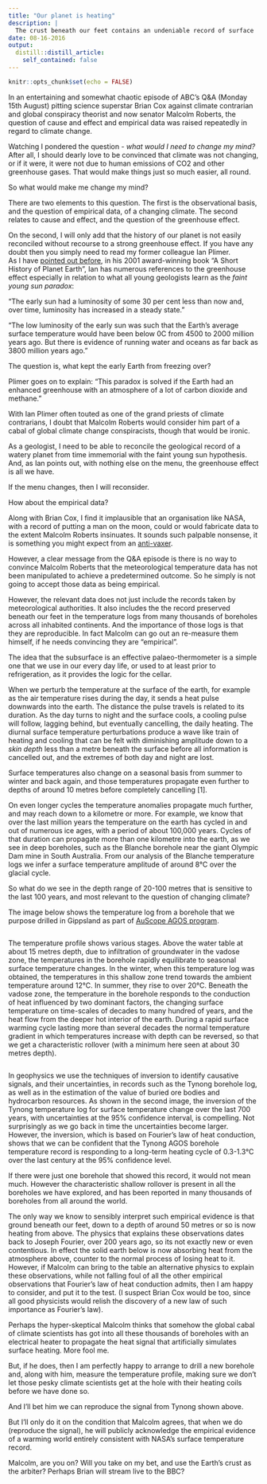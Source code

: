 ```yaml
---
title: "Our planet is heating"
description: |
  The crust beneath our feet contains an undeniable record of surface  warming over the last century, and a bet for the "deniars".
date: 08-16-2016
output:
  distill::distill_article:
    self_contained: false
---
```


```r
knitr::opts_chunk$set(echo = FALSE)
```

In an entertaining and somewhat chaotic   episode of ABC's Q&A (Monday 15th August) pitting science superstar Brian Cox against climate contrarian and global conspiracy theorist and now senator Malcolm Roberts, the question of cause and effect and empirical data  was raised repeatedly in regard to  climate change.

Watching I pondered the question - _what would I need to change my mind?_ After all,  I should  dearly love to be convinced that climate was not changing,  or if it were,  it were not due to human emissions of CO2 and other greenhouse gases. That would make things just so much easier, all round. 

So  what  would make me change my mind? 

There are two elements to this question. The first is the observational basis, and the question of empirical data, of a changing climate.  The second relates to cause and effect, and the question of the  greenhouse effect.  


On the second, I will only add that the history  of our planet is  not  easily reconciled without  recourse to a strong greenhouse effect. If you have any doubt then you simply need to read my former colleague Ian Plimer.  
As I have [pointed out before](http://www.theaustralian.com.au/national-affairs/opinion/cherry-picking-contrarian-geologists-tend-to-obscure-scientific-truth/story-e6frgd0x-1226233605954), in his 2001 award-winning book "A Short History of Planet Earth", Ian has numerous references to the greenhouse effect especially in relation to what all young geologists learn as the _faint young sun paradox_:

"The early sun had a luminosity of some 30 per cent less than now and, over time, luminosity has increased in a steady state."

"The low luminosity of the early sun was such that the Earth's average surface temperature would have been below 0C from 4500 to 2000 million years ago. But there is evidence of running water and oceans as far back as 3800 million years ago."

The question is, what kept the early Earth from freezing over?

Plimer goes on to explain: "This paradox is solved if the Earth had an enhanced greenhouse with an atmosphere of a lot of carbon dioxide and methane." 

With Ian Plimer often touted as one of the grand priests of  climate contrarians, I doubt that Malcolm Roberts would consider him part of a cabal of global climate change conspiracists, though that would be ironic.

As a geologist, I need to be able to reconcile the  geological record of a watery planet from time immemorial with the faint young sun hypothesis. And, as Ian  points out, with nothing else  on the menu,  the greenhouse effect is all we have.  

If the menu changes, then I will reconsider.

How about the  empirical data?

Along with Brian Cox, I find it implausible that an organisation like NASA, with a record of putting a man on the moon, could or would fabricate data to the extent Malcolm Roberts insinuates.  It sounds such palpable nonsense, it is something you might expect from an  [anti-vaxer](http://rationalwiki.org/wiki/Anti-vaccination_movement).

However, a clear message from the Q&A episode is there is no way to convince Malcolm  Roberts that the meteorological temperature data has  not been manipulated to achieve a predetermined outcome.  So he simply is not going to accept those data as being empirical.

However, 
the relevant data does not just include the records taken by meteorological authorities. It also includes the the record  preserved beneath our feet in  the temperature logs from many  thousands of boreholes across all inhabited continents.  And  the importance of those logs is that they are reproducible. In fact Malcolm can go out an re-measure them himself, if he needs convincing they are "empirical".

The idea that the subsurface is an effective palaeo-thermometer is a simple one that we use in our every day life, or used to at least prior to refrigeration, as it provides the logic for the cellar. 

When we  perturb the  temperature at the surface of the earth, for example as the air temperature rises during the  day, it sends a heat pulse downwards into the earth. The distance the pulse travels is  related to its duration.  As the day turns to night and the surface cools,  a cooling pulse will follow, lagging behind, but eventually cancelling,  the daily heating.  The diurnal surface temperature perturbations produce a wave like train of heating and cooling that can be felt with diminishing amplitude down  to a  _skin depth_  less than a metre beneath the surface before all information is cancelled out, and the extremes of both day and night are lost.   

Surface temperatures also change on a seasonal basis from summer to winter and back again, and those temperatures propagate even further to depths of around 10 metres before completely cancelling [1]. 

On even longer cycles the temperature anomalies propagate much further, 
and may reach down to a kilometre or more.  For example, we know that over the last  million years the  temperature on the earth  has cycled in and out of numerous ice ages,  with a period of about 100,000 years.  Cycles of that duration can propagate more than one kilometre  into the earth, as we see in deep boreholes, such as the Blanche borehole near the giant  Olympic Dam mine in South Australia. From  our analysis of the Blanche temperature logs we infer a surface temperature amplitude of around 8°C over the glacial cycle.


So what do we see in the depth  range of 20-100 metres that is sensitive to the last 100 years, and most relevant to the question of changing climate?

The image below  shows the temperature log from a borehole that we purpose drilled in Gippsland as part of [AuScope AGOS program](http://www.auscope.org.au/australian-geophysical-observing-system-agos/).

<image id="134200" align="centre" caption="Temperature log in the upper 70 metres of the Tynong AGOS borehole drilled and cored to a depth of 500 metres.  The temperature logs shown here were obtained by Kate Gordon, as a student at the University of Melbourne." />


The temperature profile shows various stages. Above the water table at about 15 metres depth, due to infiltration of groundwater in the vadose zone, the temperatures in the borehole rapidly equilibrate to seasonal surface temperature changes. In the winter,  when this temperature log was obtained, the temperatures in this shallow zone trend towards the ambient temperature around 12°C. In summer, they rise to over 20°C. Beneath the vadose zone, the temperature in the borehole  responds to the conduction of heat influenced by two dominant factors, the changing surface temperature on time-scales of decades to many hundred of years, and the heat flow from the deeper hot interior of the earth. During a rapid surface warming cycle lasting more than several decades the normal temperature  gradient in which temperatures increase with depth can be reversed, so that we get a  characteristic rollover (with a minimum here seen at about 30 metres depth). 

<image id="134201" align="centre" caption="Inversion of the Tynong temperature log for surface temperature change over the last 700 years, with uncertainties at the 95% confidence interval.  The inversion, which is based on Fourier's law of heat conduction, shows that we can be confident that the Tynong AGOS borehole temperature record is responding to a  long-term heating cycle of 0.3-1.3°C over the last century at the 95% confidence level. The inversion shown here was performed by Kate Gordon." />


In geophysics we use the  techniques of inversion to identify causative signals, and their uncertainties, in records such as the Tynong borehole log, as well as in the estimation of the value of buried ore bodies and hydrocarbon resources. As shown in the second image, the inversion of the Tynong temperature log for surface temperature change over the last 700 years, with uncertainties at the 95% confidence interval, is compelling. Not surprisingly as we go back in time the uncertainties become larger. However, the inversion, which is based on Fourier's law of heat conduction, shows that we can be confident that the Tynong AGOS borehole temperature record is responding to a  long-term heating cycle of 0.3-1.3°C over the last century at the 95% confidence level.

If there were just one borehole that showed this record, it would not mean much. However  the characteristic shallow rollover is present in all the boreholes we have explored, and has been reported in many thousands of boreholes from all around the world. 

 The only way we know to sensibly interpret such empirical evidence is that ground beneath our feet, down to a depth of around 50 metres or so is now heating from above. The physics that  explains these observations dates back to Joseph Fourier, over 200 years ago,  so its not exactly new or even contentious. In effect the solid earth below is now absorbing heat from the atmosphere above, counter to the normal process of losing heat to it. However, if Malcolm can bring to the table an alternative physics to  explain these observations, while not falling foul of all the other empirical observations that  Fourier's law of heat conduction admits, then I am happy to consider, and put it to the test. (I suspect Brian Cox would be too, since all good physicists  would relish the  discovery of a new law  of such importance as Fourier's law).

Perhaps  the  hyper-skeptical Malcolm  thinks that somehow the global cabal of climate scientists has got into all these thousands of boreholes with an electrical heater to propagate the heat signal that artificially simulates surface heating.  More fool me.

But, if he does, then I am perfectly happy to arrange to drill a new borehole and, along with him, measure the temperature profile, making sure we don't let those pesky climate scientists get at the hole with their heating coils before we have done so. 

And I'll bet him we can reproduce the signal from Tynong shown above. 

But I'll only do it on the condition that Malcolm agrees, that when we do (reproduce the signal), he will  publicly acknowledge the empirical evidence of a warming world entirely consistent with NASA's surface temperature record. 

Malcolm, are you on?  Will you take on my bet, and use the Earth's crust as the arbiter? Perhaps Brian will stream live to the BBC?
